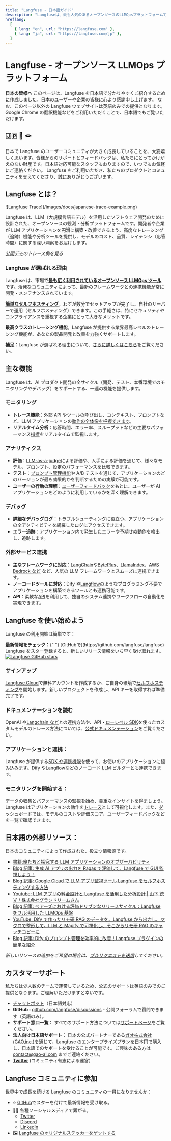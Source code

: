 ```yaml
---
title: "Langfuse - 日本語ガイド"
description: "Langfuseは、最も人気のあるオープンソースのLLMOpsプラットフォームです。AIアプリケーションを開発、監視、評価、デバッグするチームを支援します。"
hreflang:
  [
    { lang: "en", url: "https://langfuse.com" },
    { lang: "ja", url: "https://langfuse.com/jp" },
  ]
---
```


# Langfuse \- オープンソース LLMOps プラットフォーム

<Callout type="info" emoji="ℹ️">

**日本の皆様へ**
このページは、Langfuse を日本語で分かりやすくご紹介するために作成しました。日本のユーザーや企業の皆様に心より感謝申し上げます。
なお、このページ以外の Langfuse ウェブサイトは英語のみでの提供となります。Google Chrome の翻訳機能などをご利用いただくことで、日本語でもご覧いただけます。

</Callout>

## **🇯🇵 🤝 🪢**

日本で Langfuse のユーザーコミュニティが大きく成長していることを、大変嬉しく思います。皆様からのサポートとフィードバックは、私たちにとってかけがえのない財産です。日本語対応可能なスタッフもおりますので、いつでもお気軽にご連絡ください。
Langfuse をご利用いただき、私たちのプロダクトとコミュニティを支えてくださり、誠にありがとうございます。

## **Langfuse とは？**

<Frame>![Langfuse Trace](/images/docs/japanese-trace-example.png)</Frame>

Langfuse は、LLM（大規模言語モデル）を活用したソフトウェア開発のために設計された、オープンソースの観測・分析プラットフォームです。開発者や企業が LLM アプリケーションを円滑に構築・改善できるよう、高度なトレーシング（追跡）機能や分析ツールを提供し、モデルのコスト、品質、レイテンシ（応答時間）に関する深い洞察をお届けします。

[_公開デモ_](/docs/demo)_のトレース例を見る_

### **Langfuse が選ばれる理由**

Langfuse は、市場で[**最も広く利用されているオープンソース LLMOps ツール**](/blog/2024-11-most-used-oss-llmops)です。活発なコミュニティによって、最新のフレームワークとの連携機能が常に開発・メンテナンスされています。

[**簡単なセルフホスティング**](/pricing-self-host)。わずが数分でセットアップが完了し、自社のサーバーで運用（セルフホスティング）できます。この手軽さは、特にセキュリティやコンプライアンスを重視する企業にとって大きなメリットです。

**最高クラスのトレーシング機能**。Langfuse が提供する業界最高レベルのトレーシング機能が、あなたの製品開発と改善を力強くサポートします。

**補足**：Langfuse が選ばれる理由について、[さらに詳しくはこちら](/why)をご覧ください。

## **主な機能**

Langfuse は、AI プロダクト開発の全サイクル（開発、テスト、本番環境でのモニタリングやデバッグ）をサポートする、一連の機能を提供します。

### **モニタリング**

- **トレース機能**：外部 API やツールの呼び出し、コンテキスト、プロンプトなど、LLM アプリケーションの[動作の全体像を把握できます](/docs/tracing)。
- **リアルタイム分析**：応答時間、エラー率、スループットなどの主要なパフォーマンス[指標](/docs/analytics/overview)をリアルタイムで監視します。

### **アナリティクス**

- **評価**：[LLM-as-a-judge](/docs/scores/model-based-evals)による評価や、人手による評価を通じて、様々なモデル、プロンプト、設定のパフォーマンスを比較できます。
- **テスト**：[プロンプト管理機能](/docs/prompts/get-started)や A/B テストを通じて、アプリケーションのどのバージョンが最も効果的かを判断するための実験が可能です。
- **ユーザーの行動の理解**：[ユーザーフィードバック](/docs/scores/user-feedback)をもとに、ユーザーが AI アプリケーションをどのように利用しているかを深く理解できます。

### **デバッグ**

- **詳細なデバッグログ**：トラブルシューティングに役立つ、アプリケーションの全アクティビティを網羅したログにアクセスできます。
- **エラー追跡**：アプリケーション内で発生したエラーや予期せぬ動作を検出し、追跡します。

### **外部サービス連携**

- **主なフレームワークに対応**：[LangChain](/integrations/frameworks/langchain)や[BytePlus](/integrations/model-providers/byteplus)、[LlamaIndex](/integrations/frameworks/llamaindex)、[AWS Bedrock など](/integrations/model-providers/amazon-bedrock) など、人気の LLM フレームワークとスムーズに連携できます。
- **ノーコードツールに対応**：Dify や[Langflow](/integrations/no-code/langflow)のようなプログラミング不要でアプリケーションを構築できるツールとも連携可能です。
- **API**：柔軟な[API](https://api.reference.langfuse.com/)を利用して、独自のシステム連携やワークフローの自動化を実現できます。

## **Langfuse を使い始めよう**

Langfuse の利用開始は簡単です：

<Callout type="info" emoji="⭐️">

<div style={{ display: "flex", alignItems: "center" }}>
  <span>
    <strong>最新情報をチェック：</strong>{" "}
    [GitHubで](https://github.com/langfuse/langfuse) Langfuse
    をスター登録すると、新しいリリース情報をいち早く受け取れます。
  </span>
  <a href="https://github.com/langfuse/langfuse" style={{ marginLeft: "auto" }}>
    <img
      src="https://img.shields.io/github/stars/langfuse/langfuse?style=social"
      alt="Langfuse GitHub stars"
      style={{ width: "auto", height: "auto" }}
    />
  </a>
</div>

</Callout>

<Steps>

### **サインアップ**

[Langfuse Cloud](https://cloud.langfuse.com/)で無料アカウントを作成するか、ご自身の環境で[セルフホスティング](/pricing-self-host)を開始します。新しいプロジェクトを作成し、API キーを取得すれば準備完了です。

### **ドキュメンテーションを読む**

OpenAI や[Langchain など](/integrations/frameworks/langchain)との連携方法や、API・[ローレベル SDK](/docs/sdk/python/low-level-sdk)を使ったカスタムモデルのトレース方法については、[公式ドキュメンテーション](https://docs.langfuse.com/)をご覧ください。

### **アプリケーションと連携：**

Langfuse が提供する[SDK や連携機能](/integrations)を使って、お使いのアプリケーションに組み込みます。Dify や[Langflow](/integrations/no-code/langflow)などのノーコード LLM ビルダーとも連携できます。

### **モニタリングを開始する：**

データの収集とパフォーマンスの監視を始め、貴重なインサイトを得ましょう。Langfuse はアプリケーションの動作を[トレース](/docs/tracing)として可視化します。また、[ダッシュボード](/docs/analytics/overview)では、モデルのコストや評価スコア、ユーザーフィードバックなどを一覧で確認できます。

</Steps>

## **日本語の外部リソース**：

日本のコミュニティによって作成された、役立つ情報源です。

- [書籍:俺たちと探究する LLM アプリケーションのオブザーバビリティ](https://techbookfest.org/product/mn0L7GEm3s8Vhmxq971HEi?productVariantID=myG2YLxFNAEVkRf2dipG8f)
- [Blog 記事: 生成 AI アプリの出力を Ragas で評価して、Langfuse で GUI 監視しよう！](https://qiita.com/minorun365/items/70ad2f5a0afaac6e5cb9)
- [Blog 記事: Google Cloud で LLM アプリ監視ツール Langfuse をセルフホスティングする方法](https://zenn.dev/cloud_ace/articles/2a3668221e9c90)
- [Youtube: LLM アプリの料金設計と Langfuse を活用した分析設計 | 山下 徳光 / 株式会社グランドリームさん](https://www.youtube.com/watch?v=kTIFd6cby_I)
- [Blog 記事: ペアーズにおける評価ドリブンなリリースサイクル：Langfuse をフル活用した LLMOps 基盤](https://medium.com/eureka-engineering/ペアーズにおける評価ドリブンなリリースサイクル-langfuseをフル活用したllmops基盤-957986e3dcb2)
- [YouTube: Dify で作ったリモ研 RAG のデータを、Langfuse から出力し、マクロで整形して、LLM と Mapify で可視化し、そこからリモ研 RAG のキャッチコピーに](https://www.youtube.com/watch?v=p1jTGXAYbRs)
- [Blog 記事: Dify のプロンプト管理を効率的に改善！Langfuse プラグインの簡単な紹介](https://www.gao-ai.com/post/dify-%E3%81%AE%E3%83%97%E3%83%AD%E3%83%B3%E3%83%97%E3%83%88%E7%AE%A1%E7%90%86%E3%82%92%E5%8A%87%E7%9A%84%E3%81%AB%E6%94%B9%E5%96%84%EF%BC%81langfuse-%E3%83%97%E3%83%A9%E3%82%B0%E3%82%A4%E3%83%B3%E3%81%AE%E3%81%94%E7%B4%B9%E4%BB%8B)

_新しいリソースの追加をご希望の場合は、[プルリクエストを送信](https://github.com/langfuse/langfuse-docs)してください。_

## **カスタマーサポート**

私たちは少人数のチームで運営しているため、公式のサポートは英語のみでのご提供となります。ご理解いただけますと幸いです。

- [チャットボット](/docs/ask-ai)（日本語対応）
- **GitHub :** [github.com/langfuse/discussions](https://github.com/orgs/langfuse/discussions) \- 公開フォーラムで質問できます（英語のみ）。
- **サポート窓口一覧：** すべてのサポート方法については[サポートページ](/support)をご覧ください。
- **法人向け日本語サポート：** 日本の公式パートナーである[ガオ株式会社(GAO,inc.)](https://gao-ai.com)を通じて、Langfuse のエンタープライズプランを日本円で購入し、日本語でのサポートを受けることが可能です。ご興味のある方は[contact@gao-ai.com](mailto:contact@gao-ai.com) までご連絡ください。
- [**Twitter**](https://x.com/LangfuseJP) (コミュニティ有志による運営）

## **Langfuse コミュニティに参加**

世界中で成長を続ける Langfuse のコミュニティの一員になりませんか：

- ⭐️ [GitHub](https://github.com/langfuse/langfuse)でスターを付けて最新情報を受け取る。
- 🤷‍♂️ 各種ソーシャルメディアで繋がる。
  - [Twitter](https://x.com/langfuse)
  - [Discord](https://discord.langfuse.com/)
  - [LinkedIn](https://www.linkedin.com/company/langfuse)
- 🖼️ [Langfuse のオリジナルステッカーをゲットする](https://langfuse.com/stickers)
